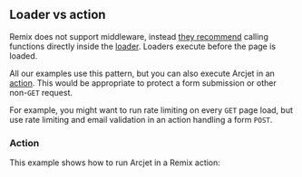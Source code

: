 
## Loader vs action

Remix does not support middleware, instead
[they recommend](https://github.com/remix-run/remix/discussions/1432) calling
functions directly inside the
[loader](https://remix.run/docs/en/main/route/loader). Loaders execute before
the page is loaded.

All our examples use this pattern, but you can also execute Arcjet in an
[action](https://remix.run/docs/en/main/route/action). This would be appropriate
to protect a form submission or other non-`GET` request.

For example, you might want to run rate limiting on every `GET` page load, but
use rate limiting and email validation in an action handling a form `POST`.

### Action

This example shows how to run Arcjet in a Remix action:

<SelectableContent client:load syncKey="language" frameworkSwitcher>
  <div slot="TS" slotIdx="1">
    <Code code={ActionTS} lang="ts" />
  </div>
  <div slot="JS" slotIdx="2">
    <Code code={ActionJS} lang="js" />
  </div>
</SelectableContent>
